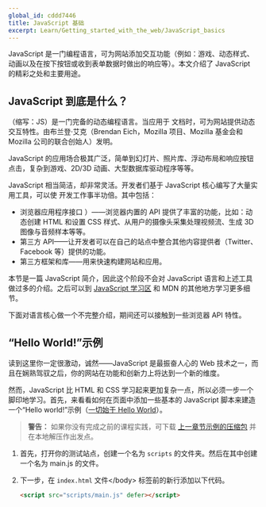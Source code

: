 ```yaml
---
global_id: cddd7446
title: JavaScript 基础
excerpt: Learn/Getting_started_with_the_web/JavaScript_basics
---
```


 
JavaScript 是一门编程语言，可为网站添加交互功能（例如：游戏、动态样式、动画以及在按下按钮或收到表单数据时做出的响应等）。本文介绍了 JavaScript 的精彩之处和主要用途。

## JavaScript 到底是什么？

 （缩写：JS）是一门完备的动态编程语言。当应用于   文档时，可为网站提供动态交互特性。由布兰登·艾克（Brendan Eich，Mozilla 项目、Mozilla 基金会和 Mozilla 公司的联合创始人）发明。

JavaScript 的应用场合极其广泛，简单到幻灯片、照片库、浮动布局和响应按钮点击，复杂到游戏、2D/3D 动画、大型数据库驱动程序等等。

JavaScript 相当简洁，却非常灵活。开发者们基于 JavaScript 核心编写了大量实用工具，可以使 开发工作事半功倍。其中包括：

- 浏览器应用程序接口 ）——浏览器内置的 API 提供了丰富的功能，比如：动态创建 HTML 和设置 CSS 样式、从用户的摄像头采集处理视频流、生成 3D 图像与音频样本等等。
- 第三方 API——让开发者可以在自己的站点中整合其他内容提供者（Twitter、Facebook 等）提供的功能。
- 第三方框架和库——用来快速构建网站和应用。

本节是一篇 JavaScript 简介，因此这个阶段不会对 JavaScript 语言和上述工具做过多的介绍。之后可以到 [JavaScript 学习区](/zh-CN/docs/Learn/JavaScript) 和 MDN 的其他地方学习更多细节。

下面对语言核心做一个不完整介绍，期间还可以接触到一些浏览器 API 特性。

## “Hello World!”示例

读到这里你一定很激动，诚然——JavaScript 是最振奋人心的 Web 技术之一，而且在娴熟驾驭之后，你的网站在功能和创新力上将达到一个新的维度。

然而，JavaScript 比 HTML 和 CSS 学习起来更加复杂一点，所以必须一步一个脚印地学习。首先，来看看如何在页面中添加一些基本的 JavaScript 脚本来建造一个“Hello world!”示例（[一切始于 Hello World](https://zh.wikipedia.org/wiki/Hello_World)）。

> **警告：** 如果你没有完成之前的课程实践，可下载 [上一章节示例的压缩包](https://github.com/roy-tian/learning-area/raw/master/extras/getting-started-web/beginner-html-site-styled.zip) 并在本地解压作出发点。

1. 首先，打开你的测试站点，创建一个名为 `scripts` 的文件夹。然后在其中创建一个名为 main.js 的文件。
2. 下一步，在 `index.html` 文件\</body> 标签前的新行添加以下代码。

   ```html
   <script src="scripts/main.js" defer></script>
   ```
